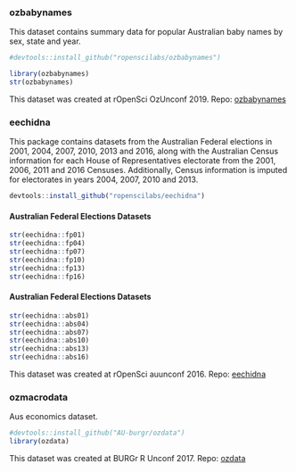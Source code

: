 
### ozbabynames 

This dataset contains summary data for popular Australian baby names by sex, state and year. 

```r
#devtools::install_github("ropenscilabs/ozbabynames")
```

```r
library(ozbabynames)
str(ozbabynames)
```

This dataset was created at rOpenSci OzUnconf 2019. Repo: [ozbabynames](https://github.com/ropenscilabs/ozbabynames)


### eechidna

This package contains datasets from the Australian Federal elections in 2001, 2004, 2007, 2010, 2013 and 2016, along with the Australian Census information for each House of Representatives electorate from the 2001, 2006, 2011 and 2016 Censuses. Additionally, Census information is imputed for electorates in years 2004, 2007, 2010 and 2013.

```r
devtools::install_github("ropenscilabs/eechidna")
```

#### Australian Federal Elections Datasets

```r
str(eechidna::fp01)
str(eechidna::fp04)
str(eechidna::fp07)
str(eechidna::fp10)
str(eechidna::fp13)
str(eechidna::fp16)

```

#### Australian Federal Elections Datasets

```r
str(eechidna::abs01)
str(eechidna::abs04)
str(eechidna::abs07)
str(eechidna::abs10)
str(eechidna::abs13)
str(eechidna::abs16)

```


This dataset was created at rOpenSci auunconf 2016. Repo: [eechidna](https://github.com/ropenscilabs/eechidna)


### ozmacrodata

Aus economics dataset. 

```r
#devtools::install_github("AU-burgr/ozdata")
library(ozdata)

```


This dataset was created at BURGr R Unconf 2017. Repo: [ozdata](https://github.com/AU-BURGr/ozdata)
